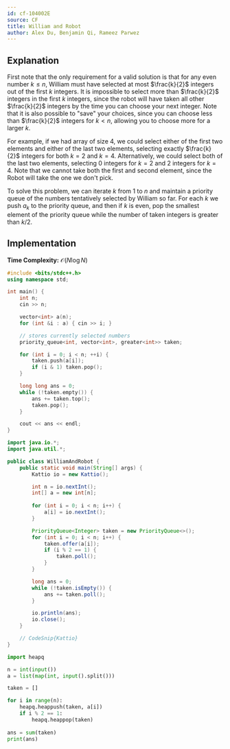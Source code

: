 ```yaml
---
id: cf-104002E
source: CF
title: William and Robot
author: Alex Du, Benjamin Qi, Rameez Parwez
---
```


## Explanation

First note that the only requirement for a valid solution is that for any even number $k \leq n$, William must have selected at most $\frac{k}{2}$ integers out of the first $k$ integers.
It is impossible to select more than $\frac{k}{2}$ integers in the first $k$ integers, since the robot will have taken all other $\frac{k}{2}$ integers by the time you can choose your next integer.
Note that it is also possible to "save" your choices, since you can choose less than $\frac{k}{2}$ integers for $k < n$, allowing you to choose more for a larger $k$.

For example, if we had array of size $4$, we could select either of the first two elements and either of the last two elements, selecting exactly $\frac{k}{2}$ integers for both $k = 2$ and $k = 4$.
Alternatively, we could select both of the last two elements, selecting 0 integers for $k = 2$ and $2$ integers for $k = 4$.
Note that we cannot take both the first and second element, since the Robot will take the one we don't pick.

To solve this problem, we can iterate $k$ from $1$ to $n$ and maintain a priority queue of the numbers tentatively selected by William so far. For each $k$ we push $a_k$ to the priority queue, and then if $k$ is even, pop the smallest element of the priority queue while the number of taken integers is greater than $k/2$.

## Implementation

**Time Complexity:** $\mathcal{O}(N \log N)$

<LanguageSection>
<CPPSection>

```cpp
#include <bits/stdc++.h>
using namespace std;

int main() {
	int n;
	cin >> n;

	vector<int> a(n);
	for (int &i : a) { cin >> i; }

	// stores currently selected numbers
	priority_queue<int, vector<int>, greater<int>> taken;

	for (int i = 0; i < n; ++i) {
		taken.push(a[i]);
		if (i & 1) taken.pop();
	}

	long long ans = 0;
	while (!taken.empty()) {
		ans += taken.top();
		taken.pop();
	}

	cout << ans << endl;
}
```

</CPPSection>
<JavaSection>

```java
import java.io.*;
import java.util.*;

public class WilliamAndRobot {
	public static void main(String[] args) {
		Kattio io = new Kattio();

		int n = io.nextInt();
		int[] a = new int[n];
		
		for (int i = 0; i < n; i++) {
			a[i] = io.nextInt();
		}

		PriorityQueue<Integer> taken = new PriorityQueue<>();
		for (int i = 0; i < n; i++) {
			taken.offer(a[i]);
			if (i % 2 == 1) {
				taken.poll();
			}
		}

		long ans = 0;
		while (!taken.isEmpty()) {
			ans += taken.poll();
		}

		io.println(ans);
		io.close();
	}

	// CodeSnip{Kattio}
}
```

</JavaSection>
<PySection>

```py
import heapq

n = int(input())
a = list(map(int, input().split()))

taken = []

for i in range(n):
    heapq.heappush(taken, a[i])
    if i % 2 == 1:
        heapq.heappop(taken)
        
ans = sum(taken)
print(ans)
```

</PySection>
</LanguageSection>
